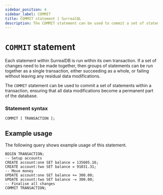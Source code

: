 ```yaml
---
sidebar_position: 4
sidebar_label: COMMIT
title: COMMIT statement | SurrealQL
description: The COMMIT statement can be used to commit a set of statements within a transaction, ensuring that all data modifications become a permanent part of the database.
---
```


# `COMMIT` statement

Each statement within SurrealDB is run within its own transaction. If a set of changes need to be made together, then groups of statements can be run together as a single transaction, either succeeding as a whole, or failing without leaving any residual data modifications.

The `COMMIT` statement can be used to commit a set of statements within a transaction, ensuring that all data modifications become a permanent part of the database.

### Statement syntax

```surql title="SurrealQL Syntax"
COMMIT [ TRANSACTION ];
```

## Example usage

The following query shows example usage of this statement.

```surql
BEGIN TRANSACTION;
-- Setup accounts
CREATE account:one SET balance = 135605.16;
CREATE account:two SET balance = 91031.31;
-- Move money
UPDATE account:one SET balance += 300.00;
UPDATE account:two SET balance -= 300.00;
-- Finalise all changes
COMMIT TRANSACTION;
```
